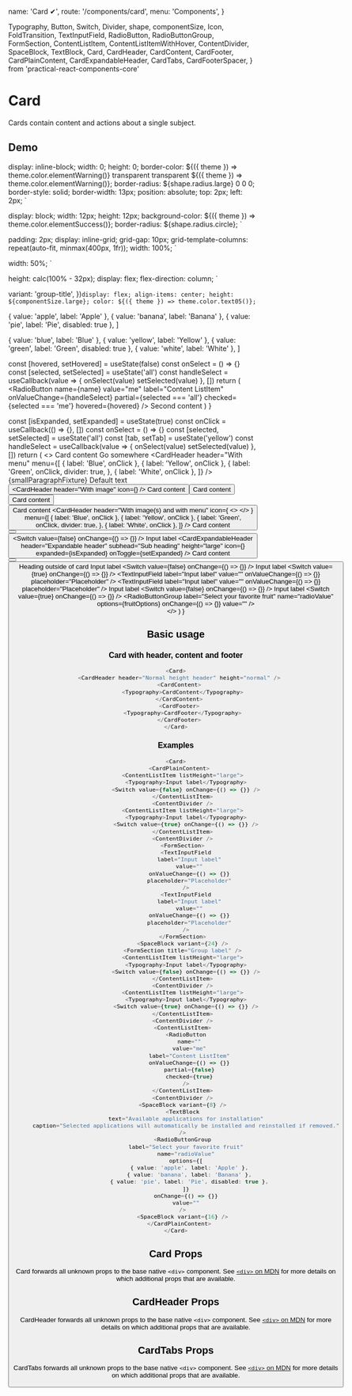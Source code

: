   name: 'Card ✔',
  route: '/components/card',
  menu: 'Components',
}


  Typography,
  Button,
  Switch,
  Divider,
  shape,
  componentSize,
  Icon,
  FoldTransition,
  TextInputField,
  RadioButton,
  RadioButtonGroup,
  FormSection,
  ContentListItem,
  ContentListItemWithHover,
  ContentDivider,
  SpaceBlock,
  TextBlock,
  Card,
  CardHeader,
  CardContent,
  CardFooter,
  CardPlainContent,
  CardExpandableHeader,
  CardTabs,
  CardFooterSpacer,
} from 'practical-react-components-core'


# Card

Cards contain content and actions about a single subject.

## Demo

  display: inline-block;
  width: 0;
  height: 0;
  border-color: ${({ theme }) => theme.color.elementWarning()} transparent transparent
    ${({ theme }) => theme.color.elementWarning()};
  border-radius: ${shape.radius.large} 0 0 0;
  border-style: solid;
  border-width: 13px;
  position: absolute;
  top: 2px;
  left: 2px;
`

  display: block;
  width: 12px;
  height: 12px;
  background-color: ${({ theme }) => theme.color.elementSuccess()};
  border-radius: ${shape.radius.circle};
`

  padding: 2px;
  display: inline-grid;
  grid-gap: 10px;
  grid-template-columns: repeat(auto-fit, minmax(400px, 1fr));
  width: 100%;
`

  width: 50%;
`

  height: calc(100% - 32px);
  display: flex;
  flex-direction: column;
`

  variant: 'group-title',
})`
  display: flex;
  align-items: center;
  height: ${componentSize.large};
  color: ${({ theme }) => theme.color.text05()};
`

  { value: 'apple', label: 'Apple' },
  { value: 'banana', label: 'Banana' },
  { value: 'pie', label: 'Pie', disabled: true },
]

  { value: 'blue', label: 'Blue' },
  { value: 'yellow', label: 'Yellow' },
  { value: 'green', label: 'Green', disabled: true },
  { value: 'white', label: 'White' },
]

  const [hovered, setHovered] = useState(false)
  const onSelect = () => {}
  const [selected, setSelected] = useState('all')
  const handleSelect = useCallback(value => {
    onSelect(value)
    setSelected(value)
  }, [])
  return (
    <ContentListItemWithHover onHover={setHovered}>
      <RadioButton
        name={name}
        value="me"
        label="Content ListItem"
        onValueChange={handleSelect}
        partial={selected === 'all'}
        checked={selected === 'me'}
        hovered={hovered}
      />
      <Typography>Second content</Typography>
    </ContentListItemWithHover>
  )
}

  const [isExpanded, setExpanded] = useState(true)
  const onClick = useCallback(() => {}, [])
  const onSelect = () => {}
  const [selected, setSelected] = useState('all')
  const [tab, setTab] = useState('yellow')
  const handleSelect = useCallback(value => {
    onSelect(value)
    setSelected(value)
  }, [])
  return (
    <>
      <Wrapper>
        <Card>
          <CardHeader header="Small height header" height="small" />
          <CardContent>
            <Typography>Card content</Typography>
          </CardContent>
          <CardFooter>
            <Typography variant="button-text">Go somewhere</Typography>
          </CardFooter>
        </Card>
        <Card>
          <CardHeader
            header="With menu"
            menu={[
              { label: 'Blue', onClick },
              { label: 'Yellow', onClick },
              {
                label: 'Green',
                onClick,
                divider: true,
              },
              { label: 'White', onClick },
            ]}
          />
          <CardContent>
            <Typography variant="default-text">
              {smallParagraphFixture}
            </Typography>
            <Typography variant="default-text">Default text</Typography>
          </CardContent>
          <CardFooter>
            <Button onClick={onClick} label="Action 1" />
          </CardFooter>
        </Card>
        <Card>
          <CardHeader
            header="With image"
            icon={<Icon icon={ImagePlaceholderIcon} />}
          />
          <CardContent>
            <Typography>Card content</Typography>
          </CardContent>
          <CardFooter>
            <Button onClick={onClick} label="Action 1" />
          </CardFooter>
        </Card>
        <Card>
          <CardHeader tab={true}>
            <CardTabs
              variant="inside"
              options={tabs}
              value={tab}
              onChange={setTab}
            />
          </CardHeader>
          <CardContent>
            <Typography>Card content</Typography>
          </CardContent>
          <CardFooter>
            <Button onClick={onClick} label="Action 1" />
          </CardFooter>
        </Card>
        <Card>
          <CardHeader tab={true} height="small">
            <CardTabs
              variant="inside"
              options={tabs}
              value={tab}
              onChange={setTab}
              hasBackground={true}
            />
          </CardHeader>
          <CardContent>
            <Typography>Card content</Typography>
          </CardContent>
          <CardFooter>
            <Button onClick={onClick} label="Action 1" />
          </CardFooter>
        </Card>
        <OutsideTabsContainer>
          <CardTabs
            variant="outside"
            options={tabs}
            value={tab}
            onChange={setTab}
          />
          <Card>
            <CardContent>
              <Typography>Card content</Typography>
            </CardContent>
            <CardFooter></CardFooter>
          </Card>
        </OutsideTabsContainer>
        <Card square={false}>
          <CardHeader
            header="With image(s) and with menu"
            icon={
              <>
                <Triangle />
                <Dot />
              </>
            }
            menu={[
              { label: 'Blue', onClick },
              { label: 'Yellow', onClick },
              {
                label: 'Green',
                onClick,
                divider: true,
              },
              { label: 'White', onClick },
            ]}
          />
          <CardContent>
            <Typography>Card content</Typography>
          </CardContent>
          <CardFooter>
            <Button onClick={onClick} label="Action 1" />
            <Button onClick={onClick} label="Action 2" variant="secondary" />
            <CardFooterSpacer />
            <Switch value={false} onChange={() => {}} />
            <Typography>Input label</Typography>
          </CardFooter>
        </Card>
        <Card>
          <CardExpandableHeader
            header="Expandable header"
            subhead="Sub heading"
            height="large"
            icon={<Icon icon={ImagePlaceholderIcon} size="large" />}
            expanded={isExpanded}
            onToggle={setExpanded}
          />
          <FoldTransition expanded={isExpanded}>
            <CardContent>
              <Typography>Card content</Typography>
            </CardContent>
            <CardFooter>
              <Button onClick={onClick} label="Action 1" />
              <Button onClick={onClick} label="Action 2" variant="secondary" />
            </CardFooter>
          </FoldTransition>
        </Card>
      </Wrapper>
      <HalfWrapper>
        <div>
          <OutsideHeader>Heading outside of card</OutsideHeader>
          <Card>
            <CardPlainContent>
              <ContentListItem listHeight="large">
                <Typography>Input label</Typography>
                <Switch value={false} onChange={() => {}} />
              </ContentListItem>
              <ContentDivider />
              <ContentListItem listHeight="large">
                <Typography>Input label</Typography>
                <Switch value={true} onChange={() => {}} />
              </ContentListItem>
              <ContentDivider />
              <FormSection>
                <TextInputField
                  label="Input label"
                  value=""
                  onValueChange={() => {}}
                  placeholder="Placeholder"
                />
                <TextInputField
                  label="Input label"
                  value=""
                  onValueChange={() => {}}
                  placeholder="Placeholder"
                />
              </FormSection>
              <SpaceBlock variant={32} />
              <FormSection title="Group label" />
              <ContentListItem listHeight="large">
                <Typography>Input label</Typography>
                <Switch value={false} onChange={() => {}} />
              </ContentListItem>
              <ContentDivider />
              <ContentListItem listHeight="large">
                <Typography>Input label</Typography>
                <Switch value={true} onChange={() => {}} />
              </ContentListItem>
              <ContentDivider />
              <RadioSelectableListItem />
              <ContentDivider />
              <SpaceBlock variant={8} />
              <TextBlock
                text="Available applications for installation"
                caption="Selected applications will automatically be installed and
              reinstalled if removed."
              />
              <RadioButtonGroup
                label="Select your favorite fruit"
                name="radioValue"
                options={fruitOptions}
                onChange={() => {}}
                value=""
              />
              <SpaceBlock variant={16} />
            </CardPlainContent>
          </Card>
        </div>
      </HalfWrapper>
    </>
  )
}


<DemoComponent />

## Basic usage

### Card with header, content and footer

```typescript type=live
<Card>
  <CardHeader header="Normal height header" height="normal" />
  <CardContent>
    <Typography>CardContent</Typography>
  </CardContent>
  <CardFooter>
    <Typography>CardFooter</Typography>
  </CardFooter>
</Card>
```

### Examples

```typescript type=live
<Card>
  <CardPlainContent>
    <ContentListItem listHeight="large">
      <Typography>Input label</Typography>
      <Switch value={false} onChange={() => {}} />
    </ContentListItem>
    <ContentDivider />
    <ContentListItem listHeight="large">
      <Typography>Input label</Typography>
      <Switch value={true} onChange={() => {}} />
    </ContentListItem>
    <ContentDivider />
    <FormSection>
      <TextInputField
        label="Input label"
        value=""
        onValueChange={() => {}}
        placeholder="Placeholder"
      />
      <TextInputField
        label="Input label"
        value=""
        onValueChange={() => {}}
        placeholder="Placeholder"
      />
    </FormSection>
    <SpaceBlock variant={24} />
    <FormSection title="Group label" />
    <ContentListItem listHeight="large">
      <Typography>Input label</Typography>
      <Switch value={false} onChange={() => {}} />
    </ContentListItem>
    <ContentDivider />
    <ContentListItem listHeight="large">
      <Typography>Input label</Typography>
      <Switch value={true} onChange={() => {}} />
    </ContentListItem>
    <ContentDivider />
    <ContentListItem>
      <RadioButton
        name=""
        value="me"
        label="Content ListItem"
        onValueChange={() => {}}
        partial={false}
        checked={true}
      />
    </ContentListItem>
    <ContentDivider />
    <SpaceBlock variant={8} />
    <TextBlock
      text="Available applications for installation"
      caption="Selected applications will automatically be installed and reinstalled if removed."
    />
    <RadioButtonGroup
      label="Select your favorite fruit"
      name="radioValue"
      options={[
        { value: 'apple', label: 'Apple' },
        { value: 'banana', label: 'Banana' },
        { value: 'pie', label: 'Pie', disabled: true },
      ]}
      onChange={() => {}}
      value=""
    />
    <SpaceBlock variant={16} />
  </CardPlainContent>
</Card>
```

## Card Props

Card forwards all unknown props to the base native `<div>` component. See
[`<div>` on MDN](https://developer.mozilla.org/en-US/docs/Web/HTML/Element/div) for more
details on which additional props that are available.

<Props of="Card" />

## CardHeader Props

CardHeader forwards all unknown props to the base native `<div>` component. See
[`<div>` on MDN](https://developer.mozilla.org/en-US/docs/Web/HTML/Element/div) for more
details on which additional props that are available.

<Props of="CardHeader" />

## CardTabs Props

CardTabs forwards all unknown props to the base native `<div>` component. See
[`<div>` on MDN](https://developer.mozilla.org/en-US/docs/Web/HTML/Element/div) for more
details on which additional props that are available.

<Props of="CardTabs" />

